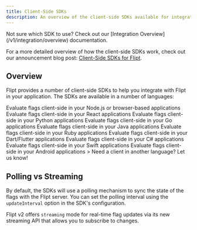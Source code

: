 ```yaml
---
title: Client-Side SDKs
description: An overview of the client-side SDKs available for integrating with Flipt.
---
```


<Info>
  Not sure which SDK to use? Check out our [Integration
  Overview](/v1/integration/overview) documentation.
</Info>

For a more detailed overview of how the client-side SDKs work, check out our announcement blog post: [Client-Side SDKs for Flipt](https://blog.flipt.io/new-client-side-evaluation).

## Overview

Flipt provides a number of client-side SDKs to help you integrate with Flipt in your application. The SDKs are available in a number of languages:

<CardGroup cols={2}>
  <Card
    title="JavaScript"
    href="https://github.com/flipt-io/flipt-client-sdks/tree/main/flipt-client-js"
    icon="js"
    color="#f7e018"
  >
    Evaluate flags client-side in your Node.js or browser-based applications
  </Card>
  <Card
    title="React"
    href="https://github.com/flipt-io/flipt-client-sdks/tree/main/flipt-client-react"
    icon="react"
    color="#61dafb"
  >
    Evaluate flags client-side in your React applications
  </Card>
  <Card
    href="https://github.com/flipt-io/flipt-client-sdks/tree/main/flipt-client-python"
    title="Python"
    icon="python"
    color="#4c8abe"
  >
    Evaluate flags client-side in your Python applications
  </Card>
  <Card
    href="https://github.com/flipt-io/flipt-client-sdks/tree/main/flipt-client-go"
    title="Go"
    icon="golang"
    color="#00add8"
  >
    Evaluate flags client-side in your Go applications
  </Card>
  <Card
    href="https://github.com/flipt-io/flipt-client-sdks/tree/main/flipt-client-java"
    title="Java"
    icon="java"
    color="#e41f23"
  >
    Evaluate flags client-side in your Java applications
  </Card>
  <Card
    href="https://github.com/flipt-io/flipt-client-sdks/tree/main/flipt-client-ruby"
    title="Ruby"
    icon="gem"
    color="#cd412b"
  >
    Evaluate flags client-side in your Ruby applications
  </Card>
  <Card
    href="https://github.com/flipt-io/flipt-client-sdks/tree/main/flipt-client-dart"
    title="Dart"
    icon="bullseye"
    color="#2cb7f6"
  >
    Evaluate flags client-side in your Dart/Flutter applications
  </Card>
  <Card
    href="https://github.com/flipt-io/flipt-client-sdks/tree/main/flipt-client-csharp"
    title="C#"
    icon="microsoft"
    color="#4c8abe"
  >
    Evaluate flags client-side in your C# applications
  </Card>
  <Card
    href="https://github.com/flipt-io/flipt-client-sdks/tree/main/flipt-client-swift"
    title="Swift"
    icon="swift"
    color="#ffac45"
  >
    Evaluate flags client-side in your Swift applications
  </Card>
  <Card
    href="https://github.com/flipt-io/flipt-client-sdks/tree/main/flipt-client-kotlin-android"
    title="Android"
    icon="android"
    color="#3ddc84"
  >
    Evaluate flags client-side in your Android applications
  </Card>
  <Card
    href="https://github.com/flipt-io/flipt-client-sdks/issues/new?assignees=&labels=new-language&projects=&template=new_language.yml"
    title="Request a Client"
    icon="github"
    color="#000000"
  >
    > Need a client in another language? Let us know!
  </Card>
</CardGroup>

## Polling vs Streaming

By default, the SDKs will use a polling mechanism to sync the state of the flags with the Flipt server. You can set the polling interval using the `updateInterval` option in the SDK's configuration.

Flipt v2 offers `streaming` mode for real-time flag updates via its new streaming API that allows you to subscribe to changes.
